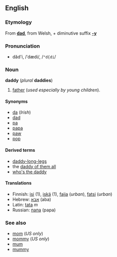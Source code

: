 ==English==
===Etymology===
From '''[[dad]]''', from Welsh, + diminutive suffix '''[[-y]]'''

===Pronunciation===
*dăd'i, /ˈdædi/, /<tt>"d{di</tt>/

===Noun===
'''daddy''' (''plural'' '''daddies''')

#[[father]] (''used especially by young children'').

====Synonyms====
*[[da]] (''Irish'')
*[[dad]]
*[[pa]]
*[[papa]]
*[[paw]]
*[[pop]]

====Derived terms====
*[[daddy-long-legs]]
*the [[daddy of them all]]
*[[who's the daddy]]

====Translations====
*Finnish: [[isi#Finnish|isi]] (1), [[iskä]] (1), [[faija]] (''urban''), [[fatsi]] (''urban'')
*Hebrew: [[אבא]] (aba)
*Latin: [[tata]] ''m''
*Russian: [[папа]] (papa)

===See also===
*[[mom]] (''US only'')
*[[mommy]] (''US only'')
*[[mum]]
*[[mummy]]